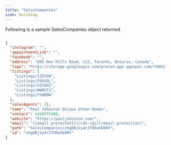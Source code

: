 ```yaml
---
title: "SalesCompanies"
icon: building
---
```


Following is a sample SalesCompanies object returned

```JSON JSON

{
  "instagram": "",
  "appointmentLink": "",
  "facebook": "",
  "address": "895 Don Mills Road, 112, Toronto, Ontario, Canada",
  "logo": "https://storage.googleapis.com/precon-app.appspot.com/74661311-961b-4031-b16f-470772fcd112.png",
  "listings": [
    "Listings/13ZYU8",
    "Listings/F69VQL",
    "Listings/S2C6HZ",
    "Listings/WWN5T3",
    "Listings/YYWB9W"
  ],
  "salesAgents": [],
  "name": "Paul Johnston Unique Urban Homes",
  "contact": 4168975480,
  "website": "https://pauljohnston.com/",
  "email": "[[email protected]](/cdn-cgi/l/email-protection)",
  "path": "SalesCompanies/zhgDBjVy4r27XRwhDXRV",
  "id": "zhgDBjVy4r27XRwhDXRV"
}
```
